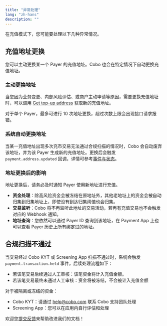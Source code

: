 ```yaml
---
title: "异常处理"
lang: "zh-hans"
description: ""
---
```

在充值模式下，您可能要处理以下几种异常情况。

## 充值地址更换

您可以主动更换某一个 Payer 的充值地址。Cobo 也会在特定情况下自动更换充值地址。

### 主动更换地址

当您因为业务变更、内部风险评估、或商户主动申请等原因，需要更换充值地址时，可以调用 [Get top-up address](/v2/api-references/payment/get-top-up-address) 获取新的充值地址。

<Note>对于单个 Payer，最多可进行 10 次地址更换，超过次数上限会出现接口请求报错。</Note>

### 系统自动更换地址

当某一充值地址出现多次充币交易无法通过合规扫描的情况时，Cobo 会自动废弃该地址，并为该 Payer 生成新的充值地址。更换后会触发 `payment.address.updated` 回调，详情可参考[事件与状态](/v2_cn/payments/status-and-events)。


### 地址更换后的影响

<Warning>
地址更换后，请务必及时通知 Payer 使用新地址进行充值。
</Warning>

- **资金处理**：除高风险资金会被冻结在原地址外，其他老地址上的资金会被自动归集到归集地址上，即使没有到达归集阈值也会归集。
- **交易监听**：Cobo 将不再监听此地址的交易活动，若再有充值交易也不会触发对应的 Webhook 通知。
- **地址查询**：您依然可以通过 Payer ID 查询到该地址，在 Payment App 上也可以查看 Payer 历史上所有绑定过的地址。

## 合规扫描不通过

当交易经过 Cobo KYT 或 Screening App 扫描不通过时，系统会触发 `payment.transaction.held` 事件，后续处理流程如下：

- 若该笔交易后续通过人工审核：该笔资金将计入充值金额。
- 若该笔交易最终未通过人工审核：资金将被冻结，不会被计入充值金额
  
对于被隔离或冻结的资金：
- Cobo KYT：请通过 [help@cobo.com](mailto:help@cobo.com) 联系 Cobo 支持团队处理
- Screening App：您可以在应用内自行评估和处理


<Tip>欢迎您[提交反馈](https://forms.zohopublic.com/cobo/form/DocumentFeedbackForm/formperma/QvLOhxJv1_JMsJ-1dleZ8Itb_7rzN-LtgvsDdxosoVI)来帮助改进我们的文档！</Tip>